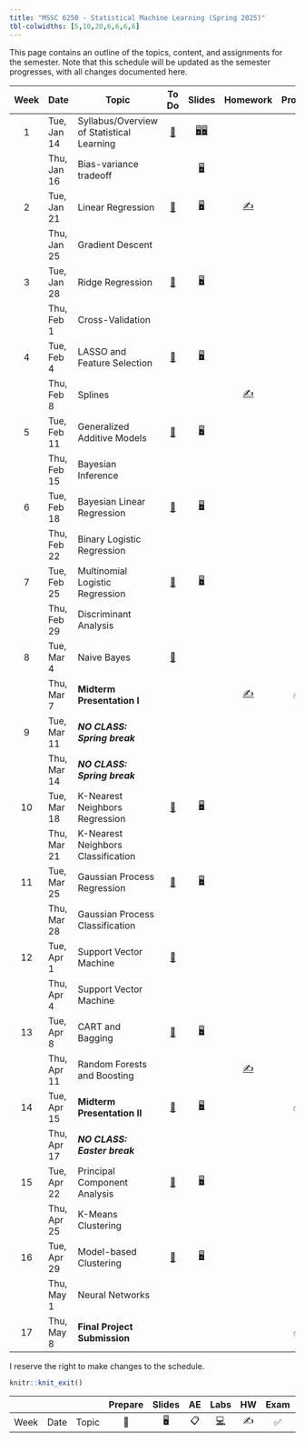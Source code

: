 ```yaml
---
title: "MSSC 6250 - Statistical Machine Learning (Spring 2025)"
tbl-colwidths: [5,10,20,6,6,6,6]
---
```


This page contains an outline of the topics, content, and assignments for the semester. Note that this schedule will be updated as the semester progresses, with all changes documented here.

::: column-screen-inset-right
| Week | Date | Topic | To Do | Slides | Homework | Project |
|:--:|----|----|:--:|:--:|:--:|:--:|
| 1 | Tue, Jan 14 | Syllabus/Overview of Statistical Learning | [📖](/weeks/week-1.html "Week 1") | [🖥️](slides/01-syllabus.html "Syllabus")[🖥️](slides/02-overview.html "Overview") |  |  |
|  | Thu, Jan 16 | Bias-variance tradeoff |  | [🖥️](slides/03-bias-var.html "bias-var-tradeoff") |  |  |
| 2 | Tue, Jan 21 | Linear Regression | [📖](/weeks/week-2.html "Week 2") | [🖥️](slides/04-linear-reg.html "Linear regression") | [✍️](/hw/hw-1.html "Homework 1") |  |
|  | Thu, Jan 25 | Gradient Descent |  |  |  |  |
| 3 | Tue, Jan 28 | Ridge Regression | [📖](/weeks/week-3.html "Week 3") | [🖥️](slides/05-ridge-cv.html "Ridge regression and cross validation") |  |  |
|  | Thu, Feb 1 | Cross-Validation |  |  |  |  |
| 4 | Tue, Feb 4 | LASSO and Feature Selection | [📖](/weeks/week-4.html "Week 4") | [🖥️](slides/06-lasso-vs.html "06-lasso-vs") |  |  |
|  | Thu, Feb 8 | Splines |  |  | [✍️](/hw/hw-2.html "Homework 2") |  |
| 5 | Tue, Feb 11 | Generalized Additive Models | [📖](/weeks/week-5.html "Week 5") | [🖥️](slides/07-splines.html "07-splines") |  |  |
|  | Thu, Feb 15 | Bayesian Inference |  |  |  |  |
| 6 | Tue, Feb 18 | Bayesian Linear Regression | [📖](/weeks/week-6.html "Week 6") | [🖥️](slides/08-bayes.html "08-bayes") |  |  |
|  | Thu, Feb 22 | Binary Logistic Regression |  |  |  |  |
| 7 | Tue, Feb 25 | Multinomial Logistic Regression | [📖](/weeks/week-7.html "Week 7") | [🖥️](slides/09-class-glm.html "09-class-glm") |  |  |
|  | Thu, Feb 29 | Discriminant Analysis |  |  |  |  |
| 8 | Tue, Mar 4 | Naive Bayes | [📖](/weeks/week-8.html "Week 8") |  |  |  |
|  | Thu, Mar 7 | **Midterm Presentation I** |  |  | [✍️](/hw/hw-3.html "Homework 3") | ✅ |
| 9 | Tue, Mar 11 | ***NO CLASS: Spring break*** |  |  |  |  |
|  | Thu, Mar 14 | ***NO CLASS: Spring break*** |  |  |  |  |
| 10 | Tue, Mar 18 | K-Nearest Neighbors Regression | [📖](/weeks/week-10.html "Week 10") | [🖥️](slides/10-generative.html "10-generative") |  |  |
|  | Thu, Mar 21 | K-Nearest Neighbors Classification |  |  |  |  |
| 11 | Tue, Mar 25 | Gaussian Process Regression | [📖](/weeks/week-11.html "Week 11") | [🖥️](slides/11-knn.html "11-knn") |  |  |
|  | Thu, Mar 28 | Gaussian Process Classification |  |  |  |  |
| 12 | Tue, Apr 1 | Support Vector Machine | [📖](/weeks/week-12.html "Week 11") |  |  |  |
|  | Thu, Apr 4 | Support Vector Machine |  |  |  |  |
| 13 | Tue, Apr 8 | CART and Bagging | [📖](/weeks/week-13.html "Week 13") | [🖥️](slides/13-svm.html "13-svm") |  |  |
|  | Thu, Apr 11 | Random Forests and Boosting |  |  | [✍️](/hw/hw-4.html "hw-4") |  |
| 14 | Tue, Apr 15 | **Midterm Presentation II** | [📖](/weeks/week-14.html "Week 14") | [🖥️](slides/14-tree.html "14-tree") |  | ✅ |
|  | Thu, Apr 17 | ***NO CLASS: Easter break*** |  |  |  |  |
| 15 | Tue, Apr 22 | Principal Component Analysis | [📖](/weeks/week-15.html "Week 15") | [🖥️](slides/15-pca.html "15-pca") |  |  |
|  | Thu, Apr 25 | K-Means Clustering |  |  |  |  |
| 16 | Tue, Apr 29 | Model-based Clustering | [📖](/weeks/week-16.html "Week 16") | [🖥️](slides/16-clustering.html "16-clustering") |  |  |
|  | Thu, May 1 | Neural Networks |  |  |  |  |
| 17 | Thu, May 8 | **Final Project Submission** |  |  |  | ✅ |
:::

I reserve the right to make changes to the schedule.

```r
knitr::knit_exit()
```

|   |   |   | Prepare | Slides | AE | Labs | HW | Exam | Project |
|----|----|----|:--:|:--:|:--:|:--:|:--:|:--:|:--:|
| Week | Date | Topic | 📖 | 🖥️ | 📋 | [💻](https://sakai.duke.edu/samigo-app/servlet/Login?id=6fa7ebf3-01af-42a6-91ba-3e813d3901221641094171786) | ✍️ | ✅ | 📂 |
